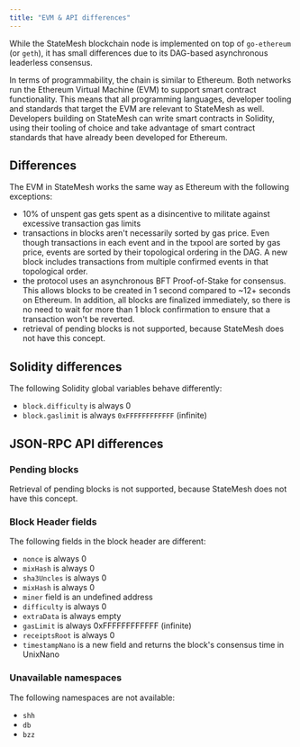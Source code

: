 ```yaml
---
title: "EVM & API differences"
---
```

While the StateMesh blockchain node is implemented on top of `go-ethereum` (or `geth`), it has small differences due to its DAG-based asynchronous leaderless consensus.

In terms of programmability, the chain is similar to Ethereum. Both networks run the Ethereum Virtual Machine (EVM) to support smart contract functionality. This means that all programming languages, developer tooling and standards that target the EVM are relevant to StateMesh as well. Developers building on StateMesh can write smart  contracts in Solidity, using their tooling of choice and take advantage of smart contract standards that have already been developed for Ethereum.


## Differences
The EVM in StateMesh works the same way as Ethereum with the following exceptions:
- 10% of unspent gas gets spent as a disincentive to militate against excessive transaction gas limits
- transactions in blocks aren't necessarily sorted by gas price. Even though transactions in each event and in the txpool are sorted by gas price, events are sorted by their topological ordering in the DAG. A new block includes transactions from multiple confirmed events in that topological order.
- the protocol uses an asynchronous BFT Proof-of-Stake for consensus. This allows blocks to be created in 1 second compared to ~12+ seconds on Ethereum. In addition, all blocks are finalized immediately, so there is no need to wait for more than 1 block confirmation to ensure that a transaction won't be reverted.
- retrieval of pending blocks is not supported, because StateMesh does not have this concept.

## Solidity differences
The following Solidity global variables behave differently:

- `block.difficulty` is always 0
- `block.gaslimit` is always `0xFFFFFFFFFFFF` (infinite)

## JSON-RPC API differences

### Pending blocks
Retrieval of pending blocks is not supported, because StateMesh does not have this concept.

### Block Header fields
The following fields in the block header are different:
- `nonce` is always 0
- `mixHash` is always 0
- `sha3Uncles` is always 0
- `mixHash` is always 0
- `miner` field is an undefined address
- `difficulty` is always 0
- `extraData` is always empty
- `gasLimit` is always 0xFFFFFFFFFFFF (infinite)
- `receiptsRoot` is always 0
- `timestampNano` is a new field and returns the block's consensus time in UnixNano

### Unavailable namespaces
The following namespaces are not available:

- `shh`
- `db`
- `bzz`
